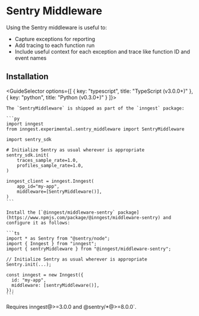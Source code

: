 
# Sentry Middleware


Using the Sentry middleware is useful to:
- Capture exceptions for reporting
- Add tracing to each function run
- Include useful context for each exception and trace like function ID and event names


## Installation

<GuideSelector
  options={[
    { key: "typescript", title: "TypeScript (v3.0.0+)" },
    { key: "python", title: "Python (v0.3.0+)" }
  ]}>


  <GuideSection show="python">

    The `SentryMiddleware` is shipped as part of the `inngest` package:

    ```py
    import inngest
    from inngest.experimental.sentry_middleware import SentryMiddleware

    import sentry_sdk

    # Initialize Sentry as usual wherever is appropriate
    sentry_sdk.init(
        traces_sample_rate=1.0,
        profiles_sample_rate=1.0,
    )

    inngest_client = inngest.Inngest(
        app_id="my-app",
        middleware=[SentryMiddleware()],
    )
    ```


  </GuideSection>

  <GuideSection show="typescript">

    Install the [`@inngest/middleware-sentry` package](https://www.npmjs.com/package/@inngest/middleware-sentry) and configure it as follows:

    ```ts
    import * as Sentry from "@sentry/node";
    import { Inngest } from "inngest";
    import { sentryMiddleware } from "@inngest/middleware-sentry";

    // Initialize Sentry as usual wherever is appropriate
    Sentry.init(...);

    const inngest = new Inngest({
      id: "my-app",
      middleware: [sentryMiddleware()],
    });
    ```

  <Callout>
    Requires inngest@>=3.0.0 and @sentry/*@>=8.0.0`.
  </Callout>

  </GuideSection>


</GuideSelector>
